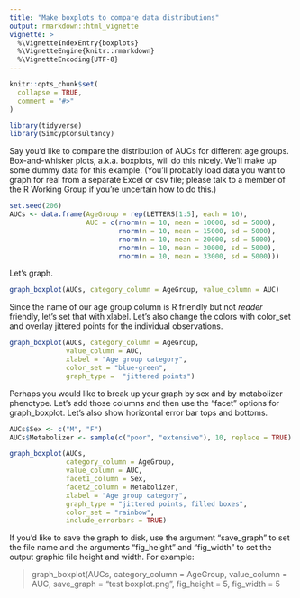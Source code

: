```yaml
---
title: "Make boxplots to compare data distributions"
output: rmarkdown::html_vignette
vignette: >
  %\VignetteIndexEntry{boxplots}
  %\VignetteEngine{knitr::rmarkdown}
  %\VignetteEncoding{UTF-8}
---
```


```r
knitr::opts_chunk$set(
  collapse = TRUE,
  comment = "#>"
)
```

```r
library(tidyverse)
library(SimcypConsultancy)
```

Say you'd like to compare the distribution of AUCs for different age groups. Box-and-whisker plots, a.k.a. boxplots, will do this nicely. We'll make up some dummy data for this example. (You'll probably load data you want to graph for real from a separate Excel or csv file; please talk to a member of the R Working Group if you're uncertain how to do this.)


```r
set.seed(206)
AUCs <- data.frame(AgeGroup = rep(LETTERS[1:5], each = 10),
                   AUC = c(rnorm(n = 10, mean = 10000, sd = 5000),
                           rnorm(n = 10, mean = 15000, sd = 5000),
                           rnorm(n = 10, mean = 20000, sd = 5000),
                           rnorm(n = 10, mean = 30000, sd = 5000),
                           rnorm(n = 10, mean = 33000, sd = 5000)))
```

Let's graph. 

```r
graph_boxplot(AUCs, category_column = AgeGroup, value_column = AUC)
```

Since the name of our age group column is R friendly but not *reader* friendly, let's set that with xlabel. Let's also change the colors with color_set and overlay jittered points for the individual observations. 

```r
graph_boxplot(AUCs, category_column = AgeGroup,
              value_column = AUC,
              xlabel = "Age group category",
              color_set = "blue-green", 
              graph_type =  "jittered points")
```

Perhaps you would like to break up your graph by sex and by metabolizer phenotype. Let's add those columns and then use the "facet" options for graph_boxplot. Let's also show horizontal error bar tops and bottoms. 

```r
AUCs$Sex <- c("M", "F")
AUCs$Metabolizer <- sample(c("poor", "extensive"), 10, replace = TRUE)

graph_boxplot(AUCs,
              category_column = AgeGroup, 
              value_column = AUC,
              facet1_column = Sex, 
              facet2_column = Metabolizer, 
              xlabel = "Age group category",
              graph_type = "jittered points, filled boxes",
              color_set = "rainbow", 
              include_errorbars = TRUE)

```

If you'd like to save the graph to disk, use the argument "save_graph" to set the file name and the arguments "fig_height" and "fig_width" to set the output graphic file height and width. For example: 

> graph_boxplot(AUCs, category_column = AgeGroup, value_column = AUC, save_graph = "test boxplot.png", fig_height = 5, fig_width = 5 



